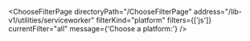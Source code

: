 

<ChooseFilterPage
  directoryPath="/ChooseFilterPage"
  address="/lib-v1/utilities/serviceworker"
  filterKind="platform"
  filters={['js']}
  currentFilter="all"
  message={'Choose a platform:'}
/>
